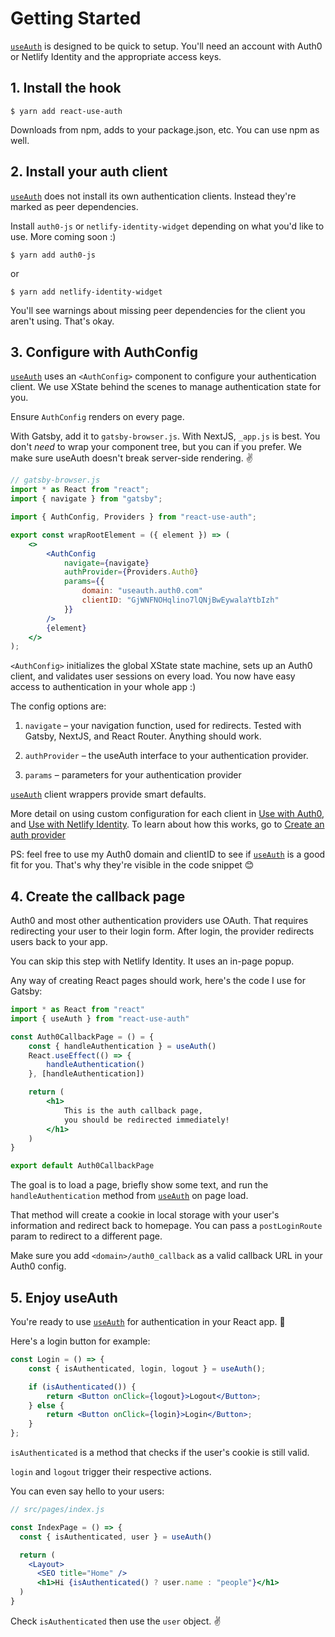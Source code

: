 # Getting Started

[`useAuth`](https://useauth.dev) is designed to be quick to setup. You'll need an account with Auth0 or Netlify Identity and the appropriate access keys.

## 1. Install the hook

```
$ yarn add react-use-auth
```

Downloads from npm, adds to your package.json, etc. You can use npm as well.

## 2. Install your auth client

[`useAuth`](https://useauth.dev) does not install its own authentication clients. Instead they're marked as peer dependencies.

Install `auth0-js` or `netlify-identity-widget` depending on what you'd like to use. More coming soon :)

```
$ yarn add auth0-js
```

or

```
$ yarn add netlify-identity-widget
```

You'll see warnings about missing peer dependencies for the client you aren't using. That's okay.

## 3. Configure with AuthConfig

[`useAuth`](https://useauth.dev) uses an `<AuthConfig>` component to configure your authentication client. We use XState behind the scenes to manage authentication state for you.

Ensure `AuthConfig` renders on every page.

With Gatsby, add it to `gatsby-browser.js`. With NextJS, `_app.js` is best. You don't _need_ to wrap your component tree, but you can if you prefer. We make sure useAuth doesn't break server-side rendering. ✌️

```jsx
// gatsby-browser.js
import * as React from "react";
import { navigate } from "gatsby";

import { AuthConfig, Providers } from "react-use-auth";

export const wrapRootElement = ({ element }) => (
    <>
        <AuthConfig
            navigate={navigate}
            authProvider={Providers.Auth0}
            params={{
                domain: "useauth.auth0.com"
                clientID: "GjWNFNOHqlino7lQNjBwEywalaYtbIzh"
            }}
        />
        {element}
    </>
);
```

`<AuthConfig>` initializes the global XState state machine, sets up an Auth0 client, and validates user sessions on every load. You now have easy access to authentication in your whole app :)

The config options are:

1. `navigate` – your navigation function, used for redirects. Tested with Gatsby, NextJS, and React Router. Anything should work.

2. `authProvider` – the useAuth interface to your authentication provider.

3. `params` – parameters for your authentication provider

[`useAuth`](https://useauth.dev) client wrappers provide smart defaults.

More detail on using custom configuration for each client in [Use with Auth0](/docs/auth0), and [Use with Netlify Identity](/docs/netlify-identity). To learn about how this works, go to [Create an auth provider](/docs/auth-providers)

PS: feel free to use my Auth0 domain and clientID to see if [`useAuth`](https://useauth.dev) is a good fit for you. That's why they're visible in the code snippet 😊

## 4. Create the callback page

Auth0 and most other authentication providers use OAuth. That requires redirecting your user to their login form. After login, the provider redirects users back to your app.

You can skip this step with Netlify Identity. It uses an in-page popup.

Any way of creating React pages should work, here's the code I use for Gatsby:

```jsx
import * as React from "react"
import { useAuth } from "react-use-auth"

const Auth0CallbackPage = () = {
    const { handleAuthentication } = useAuth()
    React.useEffect(() => {
        handleAuthentication()
    }, [handleAuthentication])

    return (
        <h1>
            This is the auth callback page,
            you should be redirected immediately!
        </h1>
    )
}

export default Auth0CallbackPage
```

The goal is to load a page, briefly show some text, and run the `handleAuthentication` method from [`useAuth`](https://useauth.dev) on page load.

That method will create a cookie in local storage with your user's information and redirect back to homepage. You can pass a `postLoginRoute` param to redirect to a different page.

Make sure you add `<domain>/auth0_callback` as a valid callback URL in your Auth0 config.

## 5. Enjoy useAuth

You're ready to use [`useAuth`](https://useauth.dev) for authentication in your React app. 🤘

Here's a login button for example:

```jsx
const Login = () => {
    const { isAuthenticated, login, logout } = useAuth();

    if (isAuthenticated()) {
        return <Button onClick={logout}>Logout</Button>;
    } else {
        return <Button onClick={login}>Login</Button>;
    }
};
```

`isAuthenticated` is a method that checks if the user's cookie is still valid.

`login` and `logout` trigger their respective actions.

You can even say hello to your users:

```jsx
// src/pages/index.js

const IndexPage = () => {
  const { isAuthenticated, user } = useAuth()

  return (
    <Layout>
      <SEO title="Home" />
      <h1>Hi {isAuthenticated() ? user.name : "people"}</h1>
  )
}
```

Check `isAuthenticated` then use the `user` object. ✌️
